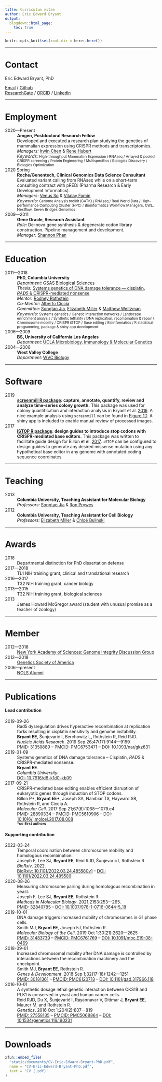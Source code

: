 ```yaml
---
title: Curriculum vitae
author: Eric Edward Bryant
output:
  blogdown::html_page:
    toc: true
---
```


```r
knitr::opts_knit$set(root.dir = here::here())
```

[Systems genetics of DNA damage tolerance --- cisplatin, _RAD5_ & CRISPR-mediated nonsense]: https://academiccommons.columbia.edu/doi/10.7916/d8-k1d0-kb09

[Elizabeth Miller]: https://www2.mrc-lmb.cam.ac.uk/group-leaders/h-to-m/liz-miller
[Songtao Jia]: https://biology.columbia.edu/people/jia
[Matthew Weitzman]: http://pathology.med.upenn.edu/department/people/517/matthew-d-weitzman
[Alberto Ciccia]: https://www.ciccialab.com
[Rodney Rothstein]: https://systemsbiology.columbia.edu/faculty/rodney-rothstein
[Ron Prywes]: https://biology.columbia.edu/people/prywes
[Chloë Bulinski]: https://biology.columbia.edu/people/bulinski
[Shannon Phan]: https://www.linkedin.com/in/shannon-phan-5058098
[Vitalay Fomin]: https://www.linkedin.com/in/vitalayfomin
[Venus So]: https://www.linkedin.com/in/venusso
[Irwin Chen]: https://www.linkedin.com/in/irwin-chen-2667ba2
[Rene Hubert]: https://www.linkedin.com/in/rene-hubert-82ab27143

[GSAS Biological Sciences]: https://biology.columbia.edu
[UCLA Microbiology, Immunology & Molecular Genetics]: https://www.mimg.ucla.edu
[WVC Biology]: https://www.westvalley.edu/academics/biology/
[New York Academy of Sciences: Genome Integrity Discussion Group]: https://www.nyas.org/programs/frontiers-of-science/genome-integrity-discussion-group/

[Genetics Society of America]: https://genetics-gsa.org
[NOLS Alumni]: https://www.nols.edu


-------------------------------------------------------------------------------


# <i class="fas fa-address-card"></i> Contact


| Eric Edward Bryant, PhD
[<i class="fas fa-envelope"></i> Email](mailto:EricBryantPhD@gmail.com) /
[<i class="fab fa-github"></i> Github](https://ericbryantphd.com/github)\
[<i class="fab fa-researchgate"></i> ResearchGate](https://ericbryantphd.com/researchgate) /
[<i class="fab fa-orcid"></i> ORCID](https://ericbryantphd.com/orcid) /
[<i class="fab fa-linkedin"></i> LinkedIn](https://ericbryantphd.com/linkedin)


-------------------------------------------------------------------------------


# <i class="fas fa-briefcase"></i> Employment

2020---Present
:   | **Amgen, Postdoctoral Research Fellow**
    | Developed and executed a research plan studying the genetics of mammalian
      expression using CRISPR methods and transcriptomics.
    | _Managers:_   [Irwin Chen] & [Rene Hubert]
    | _Keywords:_   <small>
                    High-throughput Mammalian Expression / RNAseq /
                    Arrayed & pooled CRISPR screening / Protein Engineering /
                    Multispecifics / Biologics Discovery / Biologics
                    Optimization
                    </small>

2020 Spring
:   | **Roche/Genentech, Clinical Genomics Data Science Consultant**
    | Evaluated variant calling from RNAseq while on a short-term consulting
      contract with pREDi (Pharma Research & Early Development Informatics).
    | _Managers:_   [Venus So] & [Vitalay Fomin]
    | _Keywords:_   <small>
                    Genome Analysis toolkit (GATK) / RNAseq / Real World Data /
                    High-performance Computing Cluster (HPC) / Bioinformatics
                    Workflow Managers, CWL, Nextflow, Seven Bridges Genomics
                    </small>

2009---2011
:   | **Gene Oracle, Research Assistant**
    | _Role:_ De-novo gene synthesis & degenerate codon library construction. 
      Pipeline management and development.
    | _Manager:_ [Shannon Phan]


-------------------------------------------------------------------------------


# <i class="fas fa-graduation-cap"></i> Education

2011---2018
:   | **PhD, Columbia University**
    | _Department:_ [GSAS Biological Sciences]
    | _Thesis:_     [Systems genetics of DNA damage tolerance --- cisplatin,
                    _RAD5_ & CRISPR-mediated nonsense]
    | _Mentor:_     [Rodney Rothstein]
    | _Co-Mentor:_  [Alberto Ciccia]
    | _Committee:_  [Songtao Jia], [Elizabeth Miller] & [Matthew Weitzman]
    | _Keywords:_   <small>
                    Systems genetics / Genetic interaction networks /
                    Landscape enrichment analysis / Synthetic lethality /
                    DNA replication, recombination & repair / 
                    Chromosome mobility / CRISPR iSTOP / Base editing / 
                    Bioinformatics / R statistical programming, package &
                    shiny app development
                    </small>

2006---2009
:   | **BS, University of California Los Angeles**
    | _Department:_ [UCLA Microbiology, Immunology & Molecular Genetics]

2004---2006
:   | **West Valley College**
    | _Department:_ [WVC Biology]


-------------------------------------------------------------------------------


# <i class="fab fa-r-project"></i> Software

2019
:   **[screenmill R package](https://github.com/ericedwardbryant/screenmill):
    capture, annotate, quantify, review and analyze time-series colony
    growth.**
    This package was used for colony quantification and interaction analysis
    in Bryant et al. [2019](https://doi.org/10.1093/nar/gkz631).
    A nice example analysis using `screenmill` can be found in
    [Figure 1D](https://academic.oup.com/view-large/figure/163637130/gkz631fig1.jpg).
    A shiny app is included to enable manual review of processed images.

2017
:   **[iSTOP R package](https://github.com/ericedwardbryant/iSTOP): design
    guides to introduce stop codons with CRISPR-mediated base editors.**
    This package was written to facilitate guide design for
    Billon et el. [2017](https://doi.org/10.1016/j.molcel.2017.08.008).
    `iSTOP` can be configured to design guides to generate any desired missense
    mutation using any hypothetical base editor in any genome with
    annotated coding sequence coordinates.


-------------------------------------------------------------------------------


# <i class="fas fa-chalkboard-teacher"></i> Teaching

2013
:   | **Columbia University, Teaching Assistant for Molecular Biology**
    | _Professors:_ [Songtao Jia] & [Ron Prywes]

2012
:   | **Columbia University, Teaching Assistant for Cell Biology**
    | _Professors:_ [Elizabeth Miller] & [Chloë Bulinski]


-------------------------------------------------------------------------------


# <i class="fas fa-trophy"></i> Awards


2018
:   Departmental distinction for PhD dissertation defense

2017---2018
:   TL1 NIH training grant, clinical and translational research

2016---2017
:   T32 NIH training grant, cancer biology

2013---2015
:   T32 NIH training grant, biological sciences

2013
:   James Howard McGregor award
    (student with unusual promise as a teacher of zoology)


-------------------------------------------------------------------------------


# <i class="fas fa-users"></i> Member

2012---2018
:   [New York Academy of Sciences: Genome Integrity Discussion Group]

2012---2018
:   [Genetics Society of America]

2006---present
:   [NOLS Alumni]


-------------------------------------------------------------------------------


# <i class="fas fa-book-open"></i> Publications

#### Lead contribution

2019-09-26
:   Rad5 dysregulation drives hyperactive recombination at replication forks
    resulting in cisplatin sensitivity and genome instability.\
    **Bryant\ EE**, Šunjevarić\ I, Berchowitz\ L, Rothstein\ R, Reid\ RJD.\
    _Nucleic Acids Research_. 2019 Sep 26;47(17):9144---9159\
    [PMID: 31350889](https://www.ncbi.nlm.nih.gov/pubmed/31350889)
    -- 
    [PMCID: PMC6753471](https://www.ncbi.nlm.nih.gov/pmc/articles/PMC6753471)
    -- 
    [DOI: 10.1093/nar/gkz631](https://doi.org/10.1093/nar/gkz631)

2019-01-09
:   Systems genetics of DNA damage tolerance -- Cisplatin, _RAD5_ & 
    CRISPR-mediated nonsense.\
    **Bryant\ EE**.\
    _Columbia University_.\
    [DOI: 10.7916/d8-k1d0-kb09](https://doi.org/10.7916/d8-k1d0-kb09)

2017-09-21
:   CRISPR-mediated base editing enables efficient disruption of eukaryotic
    genes through induction of STOP codons.\
    Billon\ P\*, __Bryant\ EE\*__, Joseph\ SA, Nambiar\ TS, Hayward\ SB,
    Rothstein\ R, and Ciccia\ A.\
    _Molecular Cell_. 2017 Sep 21;67(6):1068---1079.e4\
    [PMID: 28890334](https://www.ncbi.nlm.nih.gov/pubmed/28890334)
    -- 
    [PMCID: PMC5610906](https://www.ncbi.nlm.nih.gov/pmc/articles/PMC5610906)
    -- 
    [DOI: 10.1016/j.molcel.2017.08.008](https://doi.org/10.1016/j.molcel.2017.08.008)\
    ^__\*co-first authors__^


#### Supporting contribution

2022-03-24
:   Temporal coordination between chromosome mobility and homologous recombination.\
    Joseph\ F, Lee\ SJ, **Bryant\ EE**, Reid\ RJD, Šunjevarić\ I, Rothstein\ R.\
    _BioRxiv_. 2022.\
    [BioRxiv: 10.1101/2022.03.24.485580v1](https://www.biorxiv.org/content/10.1101/2022.03.24.485580v1)
    --
    [DOI: 10.1101/2022.03.24.485580](https://doi.org/10.1101/2022.03.24.485580)

2020-08-26
:   Measuring chromosome pairing during homologous recombination in yeast.\
    Joseph\ F, Lee\ SJ, **Bryant\ EE**, Rothstein\ R.\
    _Methods in Molecular Biology_. 2021;2153:253---265.\
    [PMID: 32840785](https://www.ncbi.nlm.nih.gov/pubmed/32840785)
    --
    [DOI: 10.1007/978-1-0716-0644-5_18](https://doi.org/10.1007/978-1-0716-0644-5_18)

2019-10-01
:   DNA damage triggers increased mobility of chromosomes in G1 phase cells.\
    Smith\ MJ, **Bryant\ EE**, Joseph\ FJ, Rothstein\ R.\
    _Molecular Biology of the Cell_. 2019 Oct 1;30(21):2620---2625\
    [PMID: 31483739](https://www.ncbi.nlm.nih.gov/pubmed/31483739)
    --
    [PMCID: PMC6761769](https://www.ncbi.nlm.nih.gov/pmc/articles/PMC6761769)
    --
    [DOI: 10.1091/mbc.E19-08-0469](https://doi.org/10.1091/mbc.E19-08-0469)

2018-09-01
:   Increased chromosomal mobility after DNA damage is controlled by
    interactions between the recombination machinery and the checkpoint.\
    Smith\ MJ, **Bryant\ EE**, Rothstein\ R.\
    _Genes & Development_. 2018 Sep 1;32(17-18):1242---1251\
    [PMID: 30181361](https://www.ncbi.nlm.nih.gov/pubmed/30181361)
    --
    [PMCID: PMC6120718](https://www.ncbi.nlm.nih.gov/pmc/articles/PMC6120718)
    --
    [DOI: 10.1101/gad.317966.118](https://doi.org/10.1101/gad.317966.118)

2016-10-01
:   A synthetic dosage lethal genetic interaction between CKS1B and PLK1 is
    conserved in yeast and human cancer cells.\
    Reid\ RJD, Du\ X, Šunjevarić\ I, Rayannavar\ V, Dittmar\ J,
    **Bryant\ EE**, Maurer\ M, and Rothstein\ R.\
    _Genetics_. 2016 Oct 1;204(2):807---819\
    [PMID: 27558135](https://www.ncbi.nlm.nih.gov/pubmed/27558135)
    --
    [PMCID: PMC5068864](https://www.ncbi.nlm.nih.gov/pmc/articles/PMC5068864)
    --
    [DOI: 10.1534/genetics.116.190231](https://doi.org/10.1534/genetics.116.190231)



-------------------------------------------------------------------------------


# <i class="fas fa-file-download"></i> Downloads

```r
xfun::embed_file(
  "static/documents/CV-Eric-Edward-Bryant-PhD.pdf",
  name = "CV-Eric-Edward-Bryant-PhD.pdf",
  text = 'CV (.pdf)'
)
```
